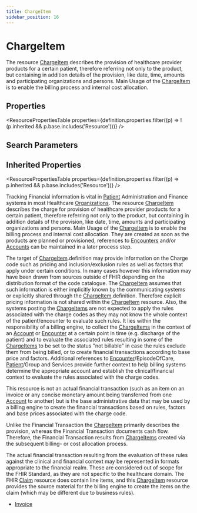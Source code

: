 ```yaml
---
title: ChargeItem
sidebar_position: 16
---
```


# ChargeItem

The resource <a href="/docs/api/fhir/resources/chargeitem">ChargeItem</a> describes the provision of healthcare provider products for a certain patient, therefore referring not only to the product, but containing in addition details of the provision, like date, time, amounts and participating organizations and persons. Main Usage of the <a href="/docs/api/fhir/resources/chargeitem">ChargeItem</a> is to enable the billing process and internal cost allocation.

<Tabs queryString="intro-section">
<TabItem value="schema" label="Schema" default>


## Properties


<ResourcePropertiesTable properties={definition.properties.filter((p) => !(p.inherited && p.base.includes('Resource')))} />

## Search Parameters

<SearchParamsTable searchParams={definition.searchParameters} />

## Inherited Properties

<ResourcePropertiesTable properties={definition.properties.filter((p) => p.inherited && p.base.includes('Resource'))} />

</TabItem>
  <TabItem value="usage" label="Usage">
    <div>   <a name="scope"></a>      <p> Tracking Financial information is vital in <a href="/docs/api/fhir/resources/patient">Patient</a> Administration and Finance systems in most Healthcare <a href="/docs/api/fhir/resources/organization">Organizations</a>. The resource <a href="/docs/api/fhir/resources/chargeitem">ChargeItem</a> describes the charge for provision of healthcare provider products for a certain patient,  therefore referring not only to the product, but containing in addition details of the provision,  like date, time, amounts and participating organizations and persons.  Main Usage of the <a href="/docs/api/fhir/resources/chargeitem">ChargeItem</a> is to enable the billing process and internal cost allocation.  They are created as soon as the products are planned or provisioned, references to <a href="/docs/api/fhir/resources/encounter">Encounters</a> and/or <a href="/docs/api/fhir/resources/account">Accounts</a> can be maintained in a later process step.  </p>   <p> The target of <a href="/docs/api/fhir/resources/chargeitem">ChargeItem</a>.definition may provide information on the Charge code such as pricing and inclusion/exclusion rules as well as  factors that apply under certain conditions. In many cases however this information may have been drawn from sources outside of FHIR depending on the distribution format of the code catalogue. The <a href="/docs/api/fhir/resources/chargeitem">ChargeItem</a> assumes that such information is either implicitly known by the communicating systems or explicitly shared through the <a href="/docs/api/fhir/resources/chargeitem">ChargeItem</a>.definition.  Therefore explicit pricing information is not shared within the <a href="/docs/api/fhir/resources/chargeitem">ChargeItem</a> resource.  Also, the systems posting the <a href="/docs/api/fhir/resources/chargeitem">ChargeItems</a> are not expected to apply the rules associated with the charge codes as they may  not know the whole context of the patient/encounter to evaluate such rules.  It lies within the responsibility of a billing engine, to collect the <a href="/docs/api/fhir/resources/chargeitem">ChargeItems</a> in the context of an <a href="/docs/api/fhir/resources/account">Account</a> or <a href="/docs/api/fhir/resources/encounter">Encounter</a> at a certain point in time  (e.g. discharge of the patient) and to evaluate the associated rules resulting in some of the <a href="/docs/api/fhir/resources/chargeitem">ChargeItems</a> to be set to the status "not billable"  in case the rules exclude them from being billed, or to create financial transactions according to base price and factors.  Additional references to <a href="/docs/api/fhir/resources/encounter">Encounter</a>/EpisodeOfCare, <a href="/docs/api/fhir/resources/patient">Patient</a>/Group and  Services provide further context to help billing systems determine the appropriate account and establish the clinical/financial context  to evaluate the rules associated with the charge codes.   </p>  </div>
    </TabItem>
  <TabItem value="relationships" label="Relationships">
    <div>      <p> This resource is not an actual financial transaction (such as an item on an invoice or any concise monetary amount being transferred from one <a href="/docs/api/fhir/resources/account">Account</a> to another)  but is the base administrative data that may be used by  a billing engine to create the financial transactions based on rules, factors and base prices associated with the charge code.</p> <p> Unlike the Financial Transaction the <a href="/docs/api/fhir/resources/chargeitem">ChargeItem</a> primarily describes the provision, whereas the Financial Transaction documents cash flow.  Therefore, the Financial Transaction results from <a href="/docs/api/fhir/resources/chargeitem">ChargeItems</a> created via the subsequent billing- or cost allocation process. </p>   <p> The actual financial transaction resulting from the evaluation of these rules against the clinical and financial context may be  represented in formats appropriate to the financial realm. These are considered out of scope for the FHIR Standard, as they are not specific to the healthcare domain. The FHIR <a href="/docs/api/fhir/resources/claim">Claim</a> resource does contain line items, and this <a href="/docs/api/fhir/resources/chargeitem">ChargeItem</a> resource provides the source material  for the billing engine to create the items on the claim (which may be different due to business rules).    </p>  </div>
    </TabItem>
  
  <TabItem value="referencedBy" label="Referenced By">
    <ul><li><a href="/docs/api/fhir/resources/invoice">Invoice</a></li></ul>
    </TabItem>

</Tabs>
